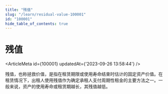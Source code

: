 ```yaml
---
title: "残值"
slug: "/learn/residual-value-100001"
id: "100001"
hide_table_of_contents: true
---
```



# 残值

<ArticleMeta id={100001} updatedAt={'2023-09-26 13:58:44'} />
<div className='border-solid border-b border-t-0 my-4 border-[var(--ifm-color-gray-300)]' />

残值，也称拯救价值，是指在租赁期限或使用寿命结束时估计的固定资产价值。在租赁情况下，出租人使用残值作为确定承租人支付周期性租金的主要方法之一。一般来说，资产的使用寿命或租赁期越长，其残值越低。
